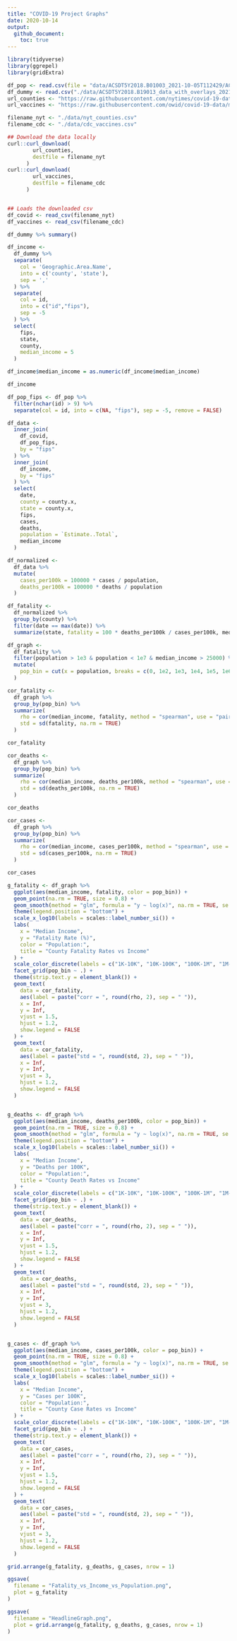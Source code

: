 ```yaml
---
title: "COVID-19 Project Graphs"
date: 2020-10-14
output:
  github_document:
    toc: true
---
```


```r
library(tidyverse)
library(ggrepel)
library(gridExtra)
```

```r
df_pop <- read.csv(file = "data/ACSDT5Y2018.B01003_2021-10-05T112429/ACSDT5Y2018.B01003_data_with_overlays_2021-10-05T112340.csv", skip = 1)
df_dummy <- read.csv("./data/ACSDT5Y2018.B19013_data_with_overlays_2021-10-18T125201.csv", skip = 1)
url_counties <- "https://raw.githubusercontent.com/nytimes/covid-19-data/master/us-counties.csv"
url_vaccines <- "https://raw.githubusercontent.com/owid/covid-19-data/master/public/data/vaccinations/us_state_vaccinations.csv"

filename_nyt <- "./data/nyt_counties.csv"
filename_cdc <- "./data/cdc_vaccines.csv"

## Download the data locally
curl::curl_download(
        url_counties,
        destfile = filename_nyt
      )
curl::curl_download(
        url_vaccines,
        destfile = filename_cdc
      )


## Loads the downloaded csv
df_covid <- read_csv(filename_nyt)
df_vaccines <- read_csv(filename_cdc)

df_dummy %>% summary()

```
```r
df_income <-
  df_dummy %>%
  separate(
    col = 'Geographic.Area.Name',
    into = c('county', 'state'),
    sep = ','
  ) %>%
  separate(
    col = id,
    into = c("id","fips"),
    sep = -5
  ) %>%
  select(
    fips, 
    state, 
    county, 
    median_income = 5
  )

df_income$median_income = as.numeric(df_income$median_income)

df_income
```

```r
df_pop_fips <- df_pop %>% 
  filter(nchar(id) > 9) %>% 
  separate(col = id, into = c(NA, "fips"), sep = -5, remove = FALSE)

df_data <- 
  inner_join(
    df_covid,
    df_pop_fips,
    by = "fips"
  ) %>% 
  inner_join(
    df_income,
    by = "fips"
  ) %>%
  select(
    date,
    county = county.x,
    state = county.x,
    fips,
    cases,
    deaths,
    population = `Estimate..Total`,
    median_income
  )

df_normalized <-
  df_data %>% 
  mutate(
    cases_per100k = 100000 * cases / population, 
    deaths_per100k = 100000 * deaths / population
  )

df_fatality <- 
  df_normalized %>%
  group_by(county) %>% 
  filter(date == max(date)) %>% 
  summarize(state, fatality = 100 * deaths_per100k / cases_per100k, median_income, population, cases_per100k, deaths_per100k)

```

```r
df_graph <- 
  df_fatality %>% 
  filter(population > 1e3 & population < 1e7 & median_income > 25000) %>% 
  mutate(
    pop_bin = cut(x = population, breaks = c(0, 1e2, 1e3, 1e4, 1e5, 1e6, 1e7, 1e8))
  )

cor_fatality <-
  df_graph %>%
  group_by(pop_bin) %>%
  summarize(
    rho = cor(median_income, fatality, method = "spearman", use = "pairwise.complete.obs"),
    std = sd(fatality, na.rm = TRUE)
  )

cor_fatality

cor_deaths <-
  df_graph %>%
  group_by(pop_bin) %>%
  summarize(
    rho = cor(median_income, deaths_per100k, method = "spearman", use = "pairwise.complete.obs"),
    std = sd(deaths_per100k, na.rm = TRUE)
  )

cor_deaths

cor_cases <-
  df_graph %>%
  group_by(pop_bin) %>%
  summarize(
    rho = cor(median_income, cases_per100k, method = "spearman", use = "pairwise.complete.obs"),
    std = sd(cases_per100k, na.rm = TRUE)
  )

cor_cases
```

```r
g_fatality <- df_graph %>% 
  ggplot(aes(median_income, fatality, color = pop_bin)) +
  geom_point(na.rm = TRUE, size = 0.8) +
  geom_smooth(method = "glm", formula = "y ~ log(x)", na.rm = TRUE, se = TRUE) +
  theme(legend.position = "bottom") +
  scale_x_log10(labels = scales::label_number_si()) +
  labs(
    x = "Median Income",
    y = "Fatality Rate (%)",
    color = "Population:",
    title = "County Fatality Rates vs Income"
  ) +
  scale_color_discrete(labels = c("1K-10K", "10K-100K", "100K-1M", "1M-10M")) +
  facet_grid(pop_bin ~ .) +
  theme(strip.text.y = element_blank()) +
  geom_text(
    data = cor_fatality, 
    aes(label = paste("corr = ", round(rho, 2), sep = " ")), 
    x = Inf, 
    y = Inf,
    vjust = 1.5, 
    hjust = 1.2, 
    show.legend = FALSE
  ) +
  geom_text(
    data = cor_fatality, 
    aes(label = paste("std = ", round(std, 2), sep = " ")), 
    x = Inf, 
    y = Inf,
    vjust = 3, 
    hjust = 1.2, 
    show.legend = FALSE
  )


g_deaths <- df_graph %>% 
  ggplot(aes(median_income, deaths_per100k, color = pop_bin)) +
  geom_point(na.rm = TRUE, size = 0.8) +
  geom_smooth(method = "glm", formula = "y ~ log(x)", na.rm = TRUE, se = TRUE) +
  theme(legend.position = "bottom") +
  scale_x_log10(labels = scales::label_number_si()) +
  labs(
    x = "Median Income",
    y = "Deaths per 100K",
    color = "Population:",
    title = "County Death Rates vs Income"
  ) +
  scale_color_discrete(labels = c("1K-10K", "10K-100K", "100K-1M", "1M-10M")) +
  facet_grid(pop_bin ~ .) +
  theme(strip.text.y = element_blank()) +
  geom_text(
    data = cor_deaths, 
    aes(label = paste("corr = ", round(rho, 2), sep = " ")), 
    x = Inf, 
    y = Inf,
    vjust = 1.5, 
    hjust = 1.2, 
    show.legend = FALSE
  ) +
  geom_text(
    data = cor_deaths, 
    aes(label = paste("std = ", round(std, 2), sep = " ")), 
    x = Inf, 
    y = Inf,
    vjust = 3, 
    hjust = 1.2, 
    show.legend = FALSE
  )


g_cases <- df_graph %>% 
  ggplot(aes(median_income, cases_per100k, color = pop_bin)) +
  geom_point(na.rm = TRUE, size = 0.8) +
  geom_smooth(method = "glm", formula = "y ~ log(x)", na.rm = TRUE, se = TRUE) +
  theme(legend.position = "bottom") +
  scale_x_log10(labels = scales::label_number_si()) +
  labs(
    x = "Median Income",
    y = "Cases per 100K",
    color = "Population:",
    title = "County Case Rates vs Income"
  ) +
  scale_color_discrete(labels = c("1K-10K", "10K-100K", "100K-1M", "1M-10M")) +
  facet_grid(pop_bin ~ .) +
  theme(strip.text.y = element_blank()) +
  geom_text(
    data = cor_cases, 
    aes(label = paste("corr = ", round(rho, 2), sep = " ")), 
    x = Inf, 
    y = Inf,
    vjust = 1.5, 
    hjust = 1.2, 
    show.legend = FALSE
  ) +
  geom_text(
    data = cor_cases, 
    aes(label = paste("std = ", round(std, 2), sep = " ")), 
    x = Inf, 
    y = Inf,
    vjust = 3, 
    hjust = 1.2, 
    show.legend = FALSE
  )
```

```r

grid.arrange(g_fatality, g_deaths, g_cases, nrow = 1)

ggsave(
  filename = "Fatality_vs_Income_vs_Population.png",
  plot = g_fatality
)

ggsave(
  filename = "HeadlineGraph.png",
  plot = grid.arrange(g_fatality, g_deaths, g_cases, nrow = 1)
)
```









